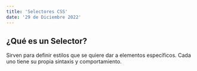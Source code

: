 ```yaml
---
title: 'Selectores CSS'
date: '29 de Diciembre 2022'
---
```


## ¿Qué es un Selector?

Sirven para definir estilos que se quiere dar a elementos específicos. Cada uno tiene su propia sintaxis y comportamiento.

